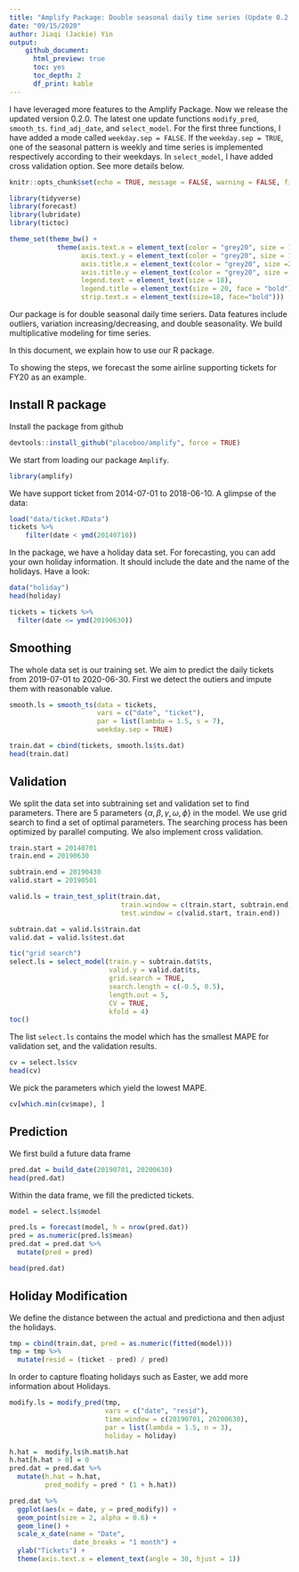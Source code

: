 ```yaml
---
title: "Amplify Package: Double seasonal daily time series (Update 0.2.0)"
date: "09/15/2020"
author: Jiaqi (Jackie) Yin
output: 
    github_document:
      html_preview: true
      toc: yes
      toc_depth: 2
      df_print: kable
---
```


I have leveraged more features to the Amplify Package. Now we release the updated version 0.2.0. The latest one update functions `modify_pred`, `smooth_ts`. `find_adj_date`, and `select_model`. For the first three functions, I have added a mode called `weekday.sep = FALSE`. If the `weekday.sep = TRUE`, one of the seasonal pattern is weekly and time series is implemented respectively according to their weekdays. In `select_model`, I have added cross validation option. See more details below. 

```r
knitr::opts_chunk$set(echo = TRUE, message = FALSE, warning = FALSE, fig.width = 12, fig.height = 6, cache = TRUE)
```

```r
library(tidyverse)
library(forecast)
library(lubridate)
library(tictoc)
```

```r
theme_set(theme_bw() + 
            theme(axis.text.x = element_text(color = "grey20", size = 18, face = "plain"),
                  axis.text.y = element_text(color = "grey20", size = 18, face = "plain"),
                  axis.title.x = element_text(color = "grey20", size =20, face = "bold"),
                  axis.title.y = element_text(color = "grey20", size = 20, face = "bold"),
                  legend.text = element_text(size = 18),
                  legend.title = element_text(size = 20, face = "bold"),
                  strip.text.x = element_text(size=18, face="bold")))
```
Our package is for double seasonal daily time seriers. Data features include outliers, variation increasing/decreasing, and double seasonality. We build multiplicative modeling for time series.

In this document, we explain how to use our R package. 

To showing the steps, we forecast the some airline supporting tickets for FY20 as an example.

## Install R package

Install the package from github

```r
devtools::install_github("placeboo/amplify", force = TRUE)
```
We start from loading our package `Amplify`.

```r
library(amplify)
```
We have support ticket from 2014-07-01 to 2018-06-10.
A glimpse of the data:
```r
load("data/ticket.RData")
tickets %>%
    filter(date < ymd(20140710))
```

In the package, we have a holiday data set. For forecasting, you can add your own holiday information. It should include the date and the name of the holidays. Have a look:

```r
data("holiday")
head(holiday)
```
```r
tickets = tickets %>%
  filter(date <= ymd(20190630))
```

## Smoothing 

The whole data set is our training set. We aim to predict the daily tickets from 2019-07-01 to 2020-06-30. First we detect the outiers and impute them with reasonable value.

```r
smooth.ls = smooth_ts(data = tickets,
                      vars = c("date", "ticket"),
                      par = list(lambda = 1.5, s = 7),
                      weekday.sep = TRUE)

train.dat = cbind(tickets, smooth.ls$ts.dat)
head(train.dat) 
```

## Validation

We split the data set into subtraining set and validation set to find parameters.
There are 5 parameters $\{\alpha, \beta, \gamma, \omega, \phi \}$ in the model. We use grid search to find a set of optimal parameters. The searching process has been optimized by parallel computing. We also implement cross validation.

```r
train.start = 20140701
train.end = 20190630

subtrain.end = 20190430
valid.start = 20190501

valid.ls = train_test_split(train.dat,
                            train.window = c(train.start, subtrain.end),
                            test.window = c(valid.start, train.end))

subtrain.dat = valid.ls$train.dat
valid.dat = valid.ls$test.dat
```

```r
tic("grid search")
select.ls = select_model(train.y = subtrain.dat$ts,
                         valid.y = valid.dat$ts,
                         grid.search = TRUE,
                         search.length = c(-0.5, 0.5), 
                         length.out = 5,
                         CV = TRUE,
                         kfold = 4)
toc()
```

The list `select.ls` contains the model which has the smallest MAPE for validation set, and the validation results.

```r
cv = select.ls$cv
head(cv) 
```

We pick the parameters which yield the lowest MAPE. 

```r
cv[which.min(cv$mape), ]
```

## Prediction

We first build a future data frame

```r
pred.dat = build_date(20190701, 20200630)
head(pred.dat) 
```
Within the data frame, we fill the predicted tickets. 
```r
model = select.ls$model

pred.ls = forecast(model, h = nrow(pred.dat))
pred = as.numeric(pred.ls$mean)
pred.dat = pred.dat %>%
  mutate(pred = pred)

head(pred.dat) 
```

## Holiday Modification

We define the distance between the actual and predictiona and then adjust the holidays.

```r
tmp = cbind(train.dat, pred = as.numeric(fitted(model)))
tmp = tmp %>%
  mutate(resid = (ticket - pred) / pred)
```

In order to capture floating holidays such as Easter, we add more information about Holidays. 

```r
modify.ls = modify_pred(tmp,
                        vars = c("date", "resid"),
                        time.window = c(20190701, 20200630),
                        par = list(lambda = 1.5, n = 3), 
                        holiday = holiday)

h.hat =  modify.ls$h.mat$h.hat
h.hat[h.hat > 0] = 0
pred.dat = pred.dat %>%
  mutate(h.hat = h.hat,
         pred_modify = pred * (1 + h.hat))
```

```r
pred.dat %>%
  ggplot(aes(x = date, y = pred_modify)) +
  geom_point(size = 2, alpha = 0.6) + 
  geom_line() +
  scale_x_date(name = "Date",
                date_breaks = "1 month") + 
  ylab("Tickets") + 
  theme(axis.text.x = element_text(angle = 30, hjust = 1))
```

